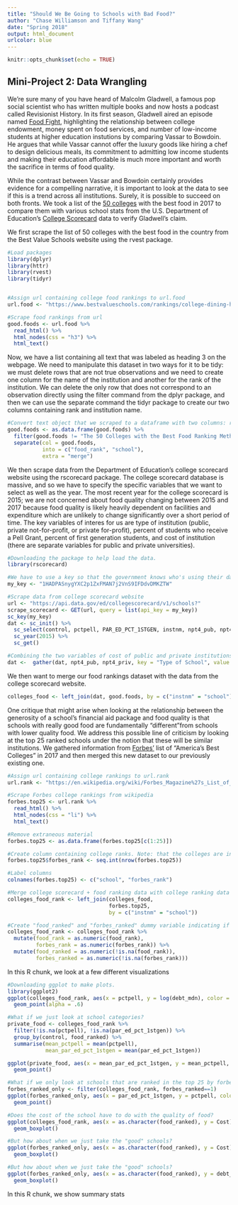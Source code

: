 ```yaml
---
title: "Should We Be Going to Schools with Bad Food?"
author: "Chase Williamson and Tiffany Wang"
date: "Spring 2018"
output: html_document
urlcolor: blue
---
```


```r
knitr::opts_chunk$set(echo = TRUE)
```

## Mini-Project 2: Data Wrangling

We're sure many of you have heard of Malcolm Gladwell, a famous pop social scientist who has written multiple books and now hosts a podcast called Revisionist History. In its first season, Gladwell aired an episode named [Food Fight](http://revisionisthistory.com/episodes/05-food-fight), highlighting the relationship between college endowment, money spent on food services, and number of low-income students at higher education instutions by comparing Vassar to Bowdoin. He argues that while Vassar cannot offer the luxury goods like hiring a chef to design delicious meals, its commitment to admitting low income students and making their education affordable is much more important and worth the sacrifice in terms of food quality.

While the contrast between Vassar and Bowdoin certainly provides evidence for a compelling narrative, it is important to look at the data to see if this is a trend across all institutions. Surely, it is possible to succeed on both fronts. We took a list of the [50 colleges](https://www.bestvalueschools.com/rankings/college-dining-halls/) with the best food in 2017 to compare them with various school stats from the U.S. Department of Education's [College Scorecard](https://collegescorecard.ed.gov/data/documentation/) data to verify Gladwell's claim.

We first scrape the list of 50 colleges with the best food in the country from the Best Value Schools website using the rvest package. 
```r
#Load packages
library(dplyr)
library(httr)
library(rvest)
library(tidyr)


#Assign url containing college food rankings to url.food
url.food <- "https://www.bestvalueschools.com/rankings/college-dining-halls/"

#Scrape food rankings from url
good.foods <- url.food %>%
  read_html() %>%
  html_nodes(css = "h3") %>%
  html_text()
```

Now, we have a list containing all text that was labeled as heading 3 on the webpage. We need to manipulate this dataset in two ways for it to be tidy: we must delete rows that are not true observations and we need to create one column for the name of the institution and another for the rank of the institution. We can delete the only row that does not correspond to an observation directly using the filter command from the dplyr package, and then we can use the separate command the tidyr package to create our two columns containing rank and institution name. 

```r
#Convert text object that we scraped to a dataframe with two columns: rank and school name
good.foods <- as.data.frame(good.foods) %>%
  filter(good.foods != "The 50 Colleges with the Best Food Ranking Methodology") %>%
  separate(col = good.foods, 
           into = c("food_rank", "school"), 
           extra = "merge")
```



We then scrape data from the Department of Education's college scorecard website using the rscorecard package. The college scorecard database is massive, and so we have to specify the specific variables that we want to select as well as the year. The most recent year for the college scorecard is 2015; we are not concerned about food quality changing between 2015 and 2017 because food quality is likely heavily dependent on facilities and expenditure which are unlikely to change significantly over a short period of time. The key variables of interes for us are type of institution (public, private not-for-profit, or private for-profit), percent of students who receive a Pell Grant, percent of first generation students, and cost of institution (there are separate variables for public and private universities). 

```r
#Downloading the package to help load the data.
library(rscorecard)

#We have to use a key so that the government knows who's using their data
my_key <- "1HADPASnygYXC2p1ZxFMAN7j2VnS9IFDdvDMKZTW"

#Scrape data from college scorecard website
url <- "https://api.data.gov/ed/collegescorecard/v1/schools?"
scrape_scorecard <- GET(url, query = list(api_key = my_key))
sc_key(my_key)
dat <- sc_init() %>%
  sc_select(control, pctpell, PAR_ED_PCT_1STGEN, instnm, npt4_pub, npt4_priv, DEBT_MDN) %>%
  sc_year(2015) %>%
  sc_get()

#Combining the two variables of cost of public and private institutions 
dat <-  gather(dat, npt4_pub, npt4_priv, key = "Type of School", value = "Cost")
```


We then want to merge our food rankings dataset with the data from the college scorecard website.
```r
colleges_food <- left_join(dat, good.foods, by = c("instnm" = "school"))
```

One critique that might arise when looking at the relationship between the generosity of a school's financial aid package and food quality is that schools with really good food are fundamentally "different"from schools with lower quality food. We address this possible line of criticism by looking at the top 25 ranked schools under the notion that these will be similar institutions. We gathered information from [Forbes'](https://en.wikipedia.org/wiki/Forbes_Magazine%27s_List_of_America%27s_Best_Colleges) list of "America's Best Colleges" in 2017 and then merged this new dataset to our previously existing one.
```r
#Assign url containing college rankings to url.rank
url.rank <- "https://en.wikipedia.org/wiki/Forbes_Magazine%27s_List_of_America%27s_Best_Colleges"

#Scrape Forbes college rankings from wikipedia
forbes.top25 <- url.rank %>%
  read_html() %>%
  html_nodes(css = "li") %>%
  html_text() 

#Remove extraneous material
forbes.top25 <- as.data.frame(forbes.top25[c(1:25)])

#Create column containing college ranks. Note: that the colleges are in ranked order, but there is not a rank variable
forbes.top25$forbes_rank <- seq.int(nrow(forbes.top25))

#Label columns
colnames(forbes.top25) <- c("school", "forbes_rank")

#Merge college scorecard + food ranking data with college ranking data
colleges_food_rank <- left_join(colleges_food, 
                                forbes.top25, 
                                by = c("instnm" = "school"))

#Create "food_ranked" and "forbes_ranked" dummy variable indicating if the variable is labeled in that particular category
colleges_food_rank <- colleges_food_rank %>%
  mutate(food_rank = as.numeric(food_rank), 
         forbes_rank = as.numeric(forbes_rank)) %>%
  mutate(food_ranked = as.numeric(!is.na(food_rank)), 
         forbes_ranked = as.numeric(!is.na(forbes_rank))) 

```

In this R chunk, we look at a few different visualizations
```r
#Downloading ggplot to make plots.
library(ggplot2)
ggplot(colleges_food_rank, aes(x = pctpell, y = log(debt_mdn), color = as.factor(food_ranked))) + 
  geom_point(alpha = .6)

#What if we just look at school categories?
private_food <- colleges_food_rank %>%
  filter(!is.na(pctpell), !is.na(par_ed_pct_1stgen)) %>%
  group_by(control, food_ranked) %>%
  summarise(mean_pctpell = mean(pctpell), 
            mean_par_ed_pct_1stgen = mean(par_ed_pct_1stgen))

ggplot(private_food, aes(x = mean_par_ed_pct_1stgen, y = mean_pctpell, color = as.factor(food_ranked))) + 
  geom_point()

#What if we only look at schools that are ranked in the top 25 by forbes? 
forbes_ranked_only <- filter(colleges_food_rank, forbes_ranked==1)
ggplot(forbes_ranked_only, aes(x = par_ed_pct_1stgen, y = pctpell, color = as.factor(food_ranked))) + 
  geom_point()

#Does the cost of the school have to do with the quality of food?
ggplot(colleges_food_rank, aes(x = as.character(food_ranked), y = Cost)) + 
  geom_boxplot()

#But how about when we just take the "good" schools?
ggplot(forbes_ranked_only, aes(x = as.character(food_ranked), y = Cost)) + 
  geom_boxplot()

#But how about when we just take the "good" schools?
ggplot(forbes_ranked_only, aes(x = as.character(food_ranked), y = debt_mdn)) + 
  geom_boxplot()
```

In this R chunk, we show summary stats
```r



```


